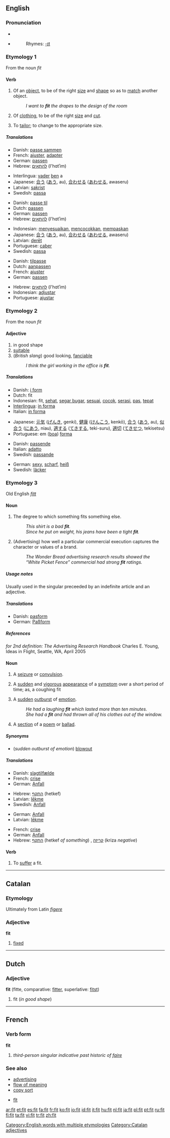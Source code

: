 {{see|fît}}
==English==

{{rank|spot|wonderful|shook|944|fit|distribute|ordinary|forms}}

===Pronunciation===
*{{IPA|/fɪt/}}
*{{audio|en-us-fit.ogg|Audio (US)}}
*:Rhymes: [[Rhymes:English:-ɪt|-ɪt]]

===Etymology 1===
From the noun ''fit''

====Verb====
{{en-verb|fits|fitting|'''[[fitted]] '''or''' [[fit]]'''|fitted}}

# {{intransitive}} Of an [[object]], to be of the right [[size]] and [[shape]] so as to [[match]] another object.
#: ''I want to '''fit''' the drapes to the design of the room''
# {{intransitive}} Of [[clothing]], to be of the right [[size]] and [[cut]].
# {{transitive}} To [[tailor]]; to change to the appropriate size.

=====Translations=====
{{trans-top|Of an object, to match another object}}
*Danish: [[passe sammen]]
*French: [[ajuster]], [[adapter]]
*German: [[passen]]
*Hebrew: [[להתאים]] (l'hɑtʾim)
{{trans-mid}}
*Interlingua: [[vader]] [[ben]] a
*Japanese: [[合う]] ([[あう]], au), [[合わせる]] ([[あわせる]], awaseru)
*Latvian: [[sakrist]]
*Swedish: [[passa]]
{{trans-bottom}}

{{trans-top|Of clothing, to have right size and cut}}
*Danish: [[passe til]]
*Dutch: [[passen]]
*German: [[passen]]
*Hebrew: [[להתאים]] (l'hɑtʾim)
{{trans-mid}}
*Indonesian: [[sesuai|menyesuaikan]], [[cocok|mencocokkan]], [[pas|mempaskan]]
*Japanese: [[合う]] ([[あう]], au), [[合わせる]] ([[あわせる]], awaseru)
*Latvian: [[derēt]]
*Portuguese: [[caber]]
*Swedish: [[passa]]
{{trans-bottom}}

{{trans-top|to tailor}}
*Danish: [[tilpasse]]
*Dutch: [[aanpassen]]
*French: [[ajuster]]
*German: [[passen]]
{{trans-mid}}
*Hebrew: [[להתאים]] (l'hɑtʾim)
*Indonesian: [[adjustar]]
*Portuguese: [[ajustar]]
{{trans-bottom}}

===Etymology 2===
From the noun ''fit''

====Adjective====
{{en-adj|fitt|er}}

# in good shape
# [[suitable]]
# (''British slang'') good looking, [[fanciable]]
#: ''I think the girl working in the office is '''fit'''.''

=====Translations=====
{{trans-top|in good shape}}
*Danish: [[i form]]
*Dutch: fit
*Indonesian: fit, [[sehat]], [[segar bugar]], [[sesuai]], [[cocok]], [[serasi]], [[pas]], [[tepat]]
*[[Interlingua]]: [[in forma]]
*Italian: [[in forma]]
{{trans-mid}}
*Japanese: [[元気]] ([[げんき]], genki), [[健康]] ([[けんこう]], kenkō), [[合う]] ([[あう]], au), [[似合う]] ([[にあう]], niau), [[適する]] ([[てきする]], teki-suru), [[適切]] ([[てきせつ]], tekisetsu)
*Portuguese: em ([[boa]]) [[forma]]
{{trans-bottom}}

{{trans-top|suitable}}
*Danish: [[passende]]
*Italian: [[adatto]]
*Swedish: [[passande]]
{{trans-mid}}
{{trans-bottom}}

{{trans-top|good-looking female}}
*German: [[sexy]], [[scharf]], [[heiß]]
*Swedish: [[läcker]]
{{trans-mid}}
{{trans-bottom}}

===Etymology 3===
Old English ''[[fitt]]''

====Noun====
{{en-noun}}

# The degree to which something fits something else.
#:''This shirt is a bad '''fit'''.''
#:''Since he put on weight, his jeans have been a tight '''fit'''.''
# (Advertising) how well a particular commercial execution captures the character or values of a brand.
#:''The Wonder Bread advertising research results showed the “White Picket Fence” commercial had strong '''fit''' ratings.''

=====Usage notes=====
Usually used in the singular preceeded by an indefinite article and an adjective.

=====Translations=====
{{trans-top|degree to which something fits}}
*Danish: [[pasform]] {{c}}
*German: [[Paßform]] {{f}}
{{trans-mid}}
{{trans-bottom}}

=====References=====
''for 2nd definition: The Advertising Research Handbook'' Charles E. Young, Ideas in Flight, Seattle, WA, April 2005

====Noun====
{{en-noun}}

# {{medicine}} A [[seizure]] or [[convulsion]].
# {{medicine}} A [[sudden]] and [[vigorous]] [[appearance]] of a [[symptom]] over a short period of time; as, a coughing fit
# A [[sudden]] [[outburst]] of [[emotion]].
#:''He had a laughing '''fit''' which lasted more than ten minutes.''
#:''She had a '''fit''' and had thrown all of his clothes out of the window.''
# {{archaic}} A [[section]] of a [[poem]] or [[ballad]].

=====Synonyms=====
* (''sudden outburst of emotion'') [[blowout]]

=====Translations=====
{{trans-top|seizure}}
*Danish: [[slagtilfælde]] {{n}}
*French: [[crise]] {{f}}
*German: [[Anfall]] {{m}}
{{trans-mid}}
*Hebrew: [[התקף]] (hetkef) {{m}}
*Latvian: [[lēkme]]
*Swedish: [[Anfall]]
{{trans-bottom}}

{{trans-top|sudden and vigorous appearance of a symptom}}
*German: [[Anfall]] {{m}}
*Latvian: [[lēkme]]
{{trans-bottom}}

{{trans-top|sudden outburst of emotion}}
*French: [[crise]] {{f}}
*German: [[Anfall]] {{m}}
*Hebrew: [[התקף]] (hetkef ''of something'') {{m}}, [[קריזה]] (kriza ''negative'') {{f}}
{{trans-mid}}
{{trans-bottom}}

====Verb====
{{en-verb|fit|t|ed}}

# {{intransitive}} {{medicine}} To [[suffer]] a fit.

[[Category:English words with multiple etymologies]]

----

==Catalan==

===Etymology===
Ultimately from Latin ''[[figere]]''

===Adjective===
'''fit'''

# [[fixed]]

[[Category:Catalan adjectives]]

----

==Dutch==

===Adjective===
'''fit''' (fitte, comparative: [[fitter]], superlative: [[fitst]])

# fit (''in good shape'')

----

==French==

===Verb form===
'''fit'''

# ''third-person singular indicative past historic of [[faire]]''

===See also===
*[[w:advertising|advertising]]
*[[flow of meaning]]
*[[copy sort]]

*[[fît]]

[[ar:fit]]
[[et:fit]]
[[es:fit]]
[[fa:fit]]
[[fr:fit]]
[[ko:fit]]
[[io:fit]]
[[id:fit]]
[[it:fit]]
[[hu:fit]]
[[nl:fit]]
[[ja:fit]]
[[pl:fit]]
[[pt:fit]]
[[ru:fit]]
[[fi:fit]]
[[ta:fit]]
[[vi:fit]]
[[tr:fit]]
[[zh:fit]]